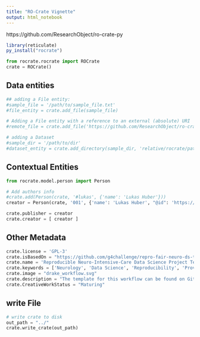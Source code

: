 ```yaml
---
title: "RO-Crate Vignette"
output: html_notebook
---
```


https://github.com/ResearchObject/ro-crate-py

```r
library(reticulate)
py_install("rocrate")
```

```python
from rocrate.rocrate import ROCrate
crate = ROCrate() 

```


## Data entities
```python
## adding a File entity:
#sample_file = '/path/to/sample_file.txt'
#file_entity = crate.add_file(sample_file)

# Adding a File entity with a reference to an external (absolute) URI
#remote_file = crate.add_file('https://github.com/ResearchObject/ro-crate-py/blob/master/test/test-data/test_galaxy_wf.ga', fetch_remote = False)

# adding a Dataset
#sample_dir = '/path/to/dir'
#dataset_entity = crate.add_directory(sample_dir, 'relative/rocrate/path')
```

## Contextual Entities

```python
from rocrate.model.person import Person

# Add authors info
#crate.add(Person(crate, '#lukas', {'name': 'Lukas Huber'}))
creator = Person(crate, '001', {'name': 'Lukas Huber', "@id": 'https://orcid.org/0000-0001-5443-0290'})

crate.publisher = creator
crate.creator = [ creator ]
```

## Other Metadata

```python
crate.license = 'GPL-3'
crate.isBasedOn = "https://github.com/g4challenge/repro-fair-neuro-ds-template"
crate.name = 'Reproducible Neuro-Intensive-Care Data Science Project Template'
crate.keywords = ['Neurology', 'Data Science', 'Reproducibility', 'Provenance', 'Traceability']
crate.image = "drake_workflow.svg"
crate.description = "The template for this workflow can be found on Githbu and binder"
crate.CreativeWorkStatus = "Maturing"
```

## write File

```python
# write crate to disk
out_path = "../"
crate.write_crate(out_path)
```

